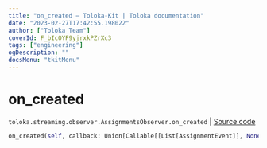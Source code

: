 ```yaml
---
title: "on_created — Toloka-Kit | Toloka documentation"
date: "2023-02-27T17:42:55.198022"
author: ["Toloka Team"]
coverId: F_bIcOYF9yjrxkPZrXc3
tags: ["engineering"]
ogDescription: ""
docsMenu: "tkitMenu"
---
```


# on_created
`toloka.streaming.observer.AssignmentsObserver.on_created` | [Source code](https://github.com/Toloka/toloka-kit/blob/v1.1.4/src/streaming/observer.py#L383)

```python
on_created(self, callback: Union[Callable[[List[AssignmentEvent]], None], Callable[[List[AssignmentEvent]], Awaitable[None]]])
```